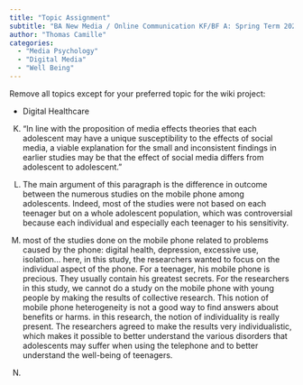 ```yaml
---
title: "Topic Assignment"
subtitle: "BA New Media / Online Communication KF/BF A: Spring Term 2023"
author: "Thomas Camille"
categories:
  - "Media Psychology"
  - "Digital Media"
  - "Well Being"
---
```


Remove all topics except for your preferred topic for the wiki project:

- Digital Healthcare

(K) "In line with the proposition of media effects theories that each adolescent may have a unique susceptibility to the effects of social media, a viable explanation for the small and inconsistent findings in earlier studies may be that the effect of social media differs from adolescent to adolescent."

(A) The main argument of this paragraph is the difference in outcome between the numerous studies on the mobile phone among adolescents. Indeed, most of the studies were not based on each teenager but on a whole adolescent population, which was controversial because each individual and especially each teenager to his sensitivity.

(R) most of the studies done on the mobile phone related to problems caused by the phone: digital health, depression, excessive use, isolation... here, in this study, the researchers wanted to focus on the individual aspect of the phone. For a teenager, his mobile phone is precious. They usually contain his greatest secrets. For the researchers in this study, we cannot do a study on the mobile phone with young people by making the results of collective research. This notion of mobile phone heterogeneity is not a good way to find answers about benefits or harms. in this research, the notion of individuality is really present. The researchers agreed to make the results very individualistic, which makes it possible to better understand the various disorders that adolescents may suffer when using the telephone and to better understand the well-being of teenagers. 

(Q)




